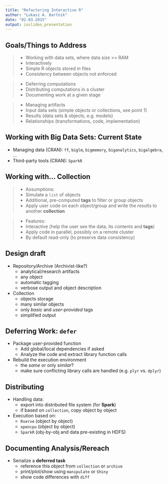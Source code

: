 ```yaml
---
title: "Refactoring Interactive R"
author: "Lukasz A. Bartnik"
date: "02.03.2015"
output: ioslides_presentation
---
```


## Goals/Things to Address

> * Working with data sets, where data size >> RAM
    + Interactively
    + Simple R objects stored in files
    + Consistency between objects not enforced

> * Deferring computations
    + Distributing computations in a cluster
    + Documenting work at a given stage

> * Managing artifacts
    + Input data sets (simple objects or collections, see point 1)
    + Results (data sets & objects, e.g. models)
    + Relationships (transformations, code, implementation)


## Working with Big Data Sets: Current State

* Managing data (CRAN): `ff`, `biglm`, `bigmemory`, `biganalytics`, `bigalgebra`, ...
* Third-party tools (CRAN): `SparkR`


## Working with... Collection

> - Assumptions:
    * Simulate a `list` of objects
    * Additional, pre-computed __tags__ to filter or group objects
    * Apply user code on each object/group and write the results to another __collection__
  
> - Features:
    * Interactive (help the user see the data, its contents and __tags__)
    * Apply code in parallel, possibly on a remote cluster
    * By default read-only (to preserve data consistency)
  

## Design draft

* Repository/Archive (Archivist-like?)
    + analytical/research artifacts
    + any object
    + automatic tagging
    + verbose output and object description

* Collection
    + objects storage
    + many similar objects
    + only *basic* and *user-provided* tags
    + simplified output


## Deferring Work: `defer`

* Package user-provided function
    + Add global/local dependencies if asked
    + Analyze the code and extract library function calls

* Rebuild the execution environment
    + the *same* or only *similar*?
    + make sure conflicting library calls are handled (e.g. `plyr` vs. `dplyr`)


## Distributing

* Handling data:
    + export into distributed file system (for __Spark__)
    + if based on `collection`, copy object by object

* Execution based on:
    + `Rserve` (object by object)
    + `opencpu` (object by object)
    + `SparkR` (obj-by-obj and data pre-existing in HDFS)


## Documenting Analysis/Rereach

* Serialize a **deferred task**
    + reference this object from `collection` or `archive`
    + print/plot/show using `manipulate` or `Shiny`
    + show code differences with `diff`


